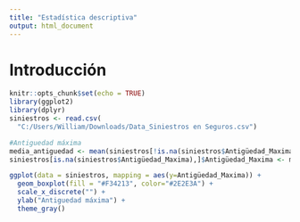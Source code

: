 ```yaml
---
title: "Estadística descriptiva"
output: html_document
---
```

# Introducción


```r
knitr::opts_chunk$set(echo = TRUE)
library(ggplot2)
library(dplyr)
siniestros <- read.csv(
  "C:/Users/William/Downloads/Data_Siniestros en Seguros.csv")
```

```r
#Antiguedad máxima
media_antiguedad <- mean(siniestros[!is.na(siniestros$Antigüedad_Maxima),]$Antigüedad_Maxima)
siniestros[is.na(siniestros$Antigüedad_Maxima),]$Antigüedad_Maxima <- media_antiguedad

ggplot(data = siniestros, mapping = aes(y=Antigüedad_Maxima)) +
  geom_boxplot(fill = "#F34213", color="#2E2E3A") + 
  scale_x_discrete("") +
  ylab("Antiguedad máxima") +
  theme_gray()
```

